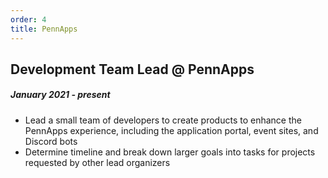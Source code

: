 ```yaml
---
order: 4
title: PennApps
---
```


## Development Team Lead @ PennApps
##### January 2021 - present
- Lead a small team of developers to create products to enhance the PennApps experience, including the application portal, event sites, and Discord bots
- Determine timeline and break down larger goals into tasks for projects requested by other lead organizers